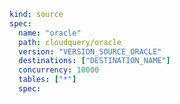 ```yaml copy
kind: source
spec:
  name: "oracle"
  path: cloudquery/oracle
  version: "VERSION_SOURCE_ORACLE"
  destinations: ["DESTINATION_NAME"]
  concurrency: 10000
  tables: ["*"]
  spec:
```